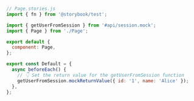 ```js
// Page.stories.js
import { fn } from '@storybook/test';

import { getUserFromSession } from '#api/session.mock';
import { Page } from './Page';

export default {
  component: Page,
};

export const Default = {
  async beforeEach() {
    // 👇 Set the return value for the getUserFromSession function
    getUserFromSession.mockReturnValue({ id: '1', name: 'Alice' });
  },
};
```
